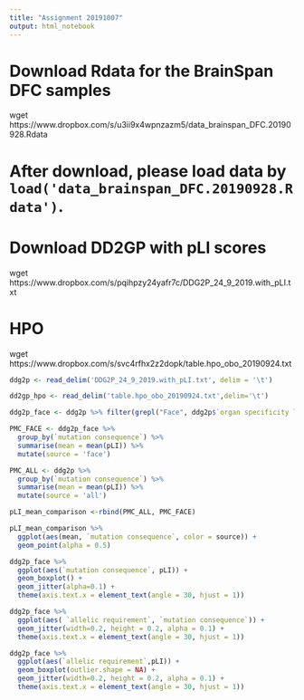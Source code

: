 ```yaml
---
title: "Assignment 20191007"
output: html_notebook
---
```


# Download Rdata for the BrainSpan DFC samples
wget https://www.dropbox.com/s/u3ii9x4wpnzazm5/data_brainspan_DFC.20190928.Rdata

# After download, please load data by `load('data_brainspan_DFC.20190928.Rdata')`.



# Download DD2GP with pLI scores
wget https://www.dropbox.com/s/pqihpzy24yafr7c/DDG2P_24_9_2019.with_pLI.txt

# HPO 
wget https://www.dropbox.com/s/svc4rfhx2z2dopk/table.hpo_obo_20190924.txt

```r
ddg2p <- read_delim('DDG2P_24_9_2019.with_pLI.txt', delim = '\t')
```

```r
dd2gp_hpo <- read_delim('table.hpo_obo_20190924.txt',delim='\t')


```

```r
ddg2p_face <- ddg2p %>% filter(grepl("Face", ddg2p$`organ specificity list`))
```

```r
PMC_FACE <- ddg2p_face %>%
  group_by(`mutation consequence`) %>%
  summarise(mean = mean(pLI)) %>%
  mutate(source = 'face')

PMC_ALL <- ddg2p %>%
  group_by(`mutation consequence`) %>%
  summarise(mean = mean(pLI)) %>%
  mutate(source = 'all')

pLI_mean_comparison <-rbind(PMC_ALL, PMC_FACE)

pLI_mean_comparison %>%
  ggplot(aes(mean, `mutation consequence`, color = source)) +
  geom_point(alpha = 0.5)
```

```r
ddg2p_face %>%
  ggplot(aes(`mutation consequence`, pLI)) +
  geom_boxplot() +
  geom_jitter(alpha=0.1) +
  theme(axis.text.x = element_text(angle = 30, hjust = 1))
```

```r
ddg2p_face %>%
  ggplot(aes( `allelic requirement`, `mutation consequence`)) +
  geom_jitter(width=0.2, height = 0.2, alpha = 0.1) +
  theme(axis.text.x = element_text(angle = 30, hjust = 1))
```

```r
ddg2p_face %>%
  ggplot(aes(`allelic requirement`,pLI)) +
  geom_boxplot(outlier.shape = NA) +
  geom_jitter(width=0.2, height = 0.2, alpha = 0.1) +
  theme(axis.text.x = element_text(angle = 30, hjust = 1))
```